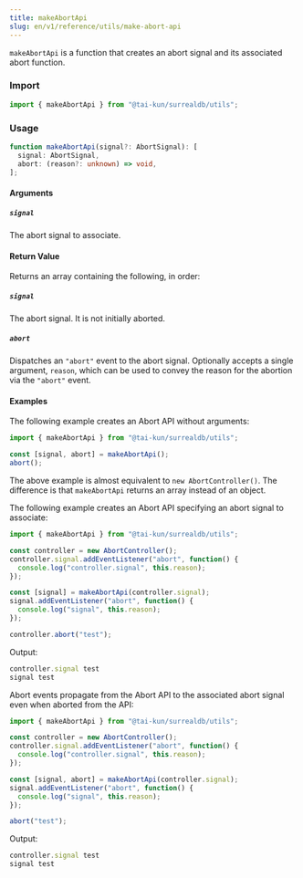 ```yaml
---
title: makeAbortApi
slug: en/v1/reference/utils/make-abort-api
---
```


`makeAbortApi` is a function that creates an abort signal and its associated abort function.

### Import

```ts
import { makeAbortApi } from "@tai-kun/surrealdb/utils";
```

### Usage

```ts
function makeAbortApi(signal?: AbortSignal): [
  signal: AbortSignal,
  abort: (reason?: unknown) => void,
];
```

#### Arguments

##### `signal`

The abort signal to associate.

#### Return Value

Returns an array containing the following, in order:

##### `signal`

The abort signal.  It is not initially aborted.

##### `abort`

Dispatches an `"abort"` event to the abort signal. Optionally accepts a single argument, `reason`, which can be used to convey the reason for the abortion via the `"abort"` event.

#### Examples

The following example creates an Abort API without arguments:

```ts
import { makeAbortApi } from "@tai-kun/surrealdb/utils";

const [signal, abort] = makeAbortApi();
abort();
```

The above example is almost equivalent to `new AbortController()`. The difference is that `makeAbortApi` returns an array instead of an object.

The following example creates an Abort API specifying an abort signal to associate:

```ts
import { makeAbortApi } from "@tai-kun/surrealdb/utils";

const controller = new AbortController();
controller.signal.addEventListener("abort", function() {
  console.log("controller.signal", this.reason);
});

const [signal] = makeAbortApi(controller.signal);
signal.addEventListener("abort", function() {
  console.log("signal", this.reason);
});

controller.abort("test");
```

Output:

```js
controller.signal test
signal test
```

Abort events propagate from the Abort API to the associated abort signal even when aborted from the API:

```ts
import { makeAbortApi } from "@tai-kun/surrealdb/utils";

const controller = new AbortController();
controller.signal.addEventListener("abort", function() {
  console.log("controller.signal", this.reason);
});

const [signal, abort] = makeAbortApi(controller.signal);
signal.addEventListener("abort", function() {
  console.log("signal", this.reason);
});

abort("test");
```

Output:

```js
controller.signal test
signal test
```
